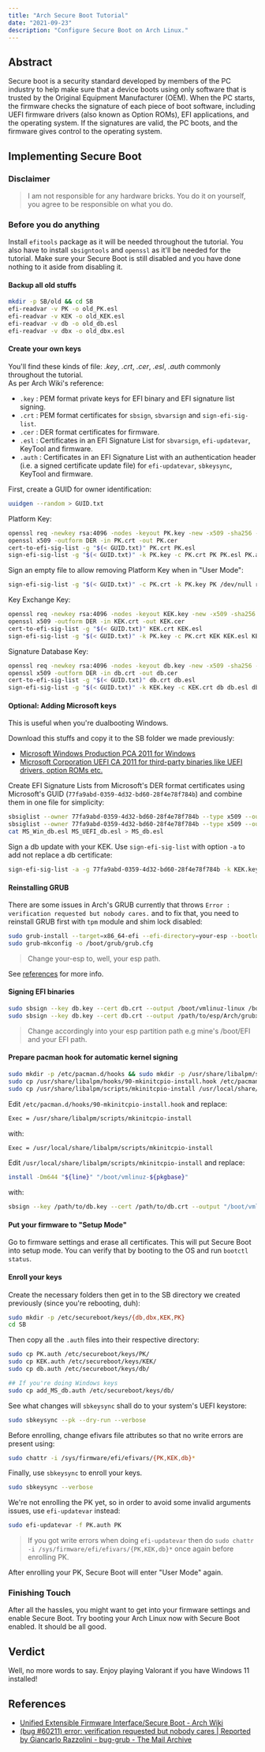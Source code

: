 ```yaml
---
title: "Arch Secure Boot Tutorial"
date: "2021-09-23"
description: "Configure Secure Boot on Arch Linux."
---
```


## Abstract

Secure boot is a security standard developed by members of the PC industry to help make sure that a device boots using only software that is trusted by the Original Equipment Manufacturer (OEM). When the PC starts, the firmware checks the signature of each piece of boot software, including UEFI firmware drivers (also known as Option ROMs), EFI applications, and the operating system. If the signatures are valid, the PC boots, and the firmware gives control to the operating system.

## Implementing Secure Boot

### Disclaimer

> I am not responsible for any hardware bricks. You do it on yourself, you agree to be responsible on what you do.

### Before you do anything

Install `efitools` package as it will be needed throughout the tutorial. You also have to install `sbsigntools` and `openssl` as it'll be needed for the tutorial. Make sure your Secure Boot is still disabled and you have done nothing to it aside from disabling it.

#### Backup all old stuffs

```bash
mkdir -p SB/old && cd SB
efi-readvar -v PK -o old_PK.esl
efi-readvar -v KEK -o old_KEK.esl
efi-readvar -v db -o old_db.esl
efi-readvar -v dbx -o old_dbx.esl
```

#### Create your own keys

You'll find these kinds of file: _.key_, _.crt_, _.cer_, _.esl_, _.auth_ commonly throughout the tutorial.\
As per Arch Wiki's reference:

- `.key` : PEM format private keys for EFI binary and EFI signature list signing.
- `.crt` : PEM format certificates for `sbsign`, `sbvarsign` and `sign-efi-sig-list`.
- `.cer` : DER format certificates for firmware.
- `.esl` : Certificates in an EFI Signature List for `sbvarsign`, `efi-updatevar`, KeyTool and firmware.
- `.auth` : Certificates in an EFI Signature List with an authentication header (i.e. a signed certificate update file) for `efi-updatevar`, `sbkeysync`, KeyTool and firmware.

First, create a GUID for owner identification:

```bash
uuidgen --random > GUID.txt
```

Platform Key:

```bash
openssl req -newkey rsa:4096 -nodes -keyout PK.key -new -x509 -sha256 -days 3650 -subj "/CN=my Platform Key/" -out PK.crt
openssl x509 -outform DER -in PK.crt -out PK.cer
cert-to-efi-sig-list -g "$(< GUID.txt)" PK.crt PK.esl
sign-efi-sig-list -g "$(< GUID.txt)" -k PK.key -c PK.crt PK PK.esl PK.auth
```

Sign an empty file to allow removing Platform Key when in "User Mode":

```bash
sign-efi-sig-list -g "$(< GUID.txt)" -c PK.crt -k PK.key PK /dev/null rm_PK.auth
```

Key Exchange Key:

```bash
openssl req -newkey rsa:4096 -nodes -keyout KEK.key -new -x509 -sha256 -days 3650 -subj "/CN=my Key Exchange Key/" -out KEK.crt
openssl x509 -outform DER -in KEK.crt -out KEK.cer
cert-to-efi-sig-list -g "$(< GUID.txt)" KEK.crt KEK.esl
sign-efi-sig-list -g "$(< GUID.txt)" -k PK.key -c PK.crt KEK KEK.esl KEK.auth
```

Signature Database Key:

```bash
openssl req -newkey rsa:4096 -nodes -keyout db.key -new -x509 -sha256 -days 3650 -subj "/CN=my Signature Database key/" -out db.crt
openssl x509 -outform DER -in db.crt -out db.cer
cert-to-efi-sig-list -g "$(< GUID.txt)" db.crt db.esl
sign-efi-sig-list -g "$(< GUID.txt)" -k KEK.key -c KEK.crt db db.esl db.auth
```

#### Optional: Adding Microsoft keys

This is useful when you're dualbooting Windows.

Download this stuffs and copy it to the SB folder we made previously:

- [Microsoft Windows Production PCA 2011 for Windows](https://www.microsoft.com/pkiops/certs/MicWinProPCA2011_2011-10-19.crt)
- [Microsoft Corporation UEFI CA 2011 for third-party binaries like UEFI drivers, option ROMs etc.](https://www.microsoft.com/pkiops/certs/MicCorUEFCA2011_2011-06-27.crt)

Create EFI Signature Lists from Microsoft's DER format certificates using Microsoft's GUID (`77fa9abd-0359-4d32-bd60-28f4e78f784b`) and combine them in one file for simplicity:

```bash
sbsiglist --owner 77fa9abd-0359-4d32-bd60-28f4e78f784b --type x509 --output MS_Win_db.esl MicWinProPCA2011_2011-10-19.crt
sbsiglist --owner 77fa9abd-0359-4d32-bd60-28f4e78f784b --type x509 --output MS_UEFI_db.esl MicCorUEFCA2011_2011-06-27.crt
cat MS_Win_db.esl MS_UEFI_db.esl > MS_db.esl
```

Sign a db update with your KEK. Use `sign-efi-sig-list` with option `-a` to add not replace a db certificate:

```bash
sign-efi-sig-list -a -g 77fa9abd-0359-4d32-bd60-28f4e78f784b -k KEK.key -c KEK.crt db MS_db.esl add_MS_db.auth
```

#### Reinstalling GRUB

There are some issues in Arch's GRUB currently that throws `Error : verification requested but nobody cares.` and to fix that, you need to reinstall GRUB first with `tpm` module and shim lock disabled:

```bash
sudo grub-install --target=x86_64-efi --efi-directory=your-esp --bootloader-id=Arch --modules="tpm" --disable-shim-lock
sudo grub-mkconfig -o /boot/grub/grub.cfg
```

> Change your-esp to, well, your esp path.

See [references](#references) for more info.

#### Signing EFI binaries

```bash
sudo sbsign --key db.key --cert db.crt --output /boot/vmlinuz-linux /boot/vmlinuz-linux # You can do others too
sudo sbsign --key db.key --cert db.crt --output /path/to/esp/Arch/grubx64.efi /path/to/esp/EFI/Arch/grubx64.efi
```

> Change accordingly into your esp partition path e.g mine's /boot/EFI and your EFI path.

#### Prepare pacman hook for automatic kernel signing

```bash
sudo mkdir -p /etc/pacman.d/hooks && sudo mkdir -p /usr/share/libalpm/scripts
sudo cp /usr/share/libalpm/hooks/90-mkinitcpio-install.hook /etc/pacman.d/hooks/
sudo cp /usr/share/libalpm/scripts/mkinitcpio-install /usr/local/share/libalpm/scripts/
```

Edit `/etc/pacman.d/hooks/90-mkinitcpio-install.hook` and replace:

```bash
Exec = /usr/share/libalpm/scripts/mkinitcpio-install
```

with:

```bash
Exec = /usr/local/share/libalpm/scripts/mkinitcpio-install
```

Edit `/usr/local/share/libalpm/scripts/mkinitcpio-install` and replace:

```bash
install -Dm644 "${line}" "/boot/vmlinuz-${pkgbase}"
```

with:

```bash
sbsign --key /path/to/db.key --cert /path/to/db.crt --output "/boot/vmlinuz-${pkgbase}" "${line}"
```

#### Put your firmware to "Setup Mode"

Go to firmware settings and erase all certificates. This will put Secure Boot into setup mode. You can verify that by booting to the OS and run `bootctl status`.

#### Enroll your keys

Create the necessary folders then get in to the SB directory we created previously (since you're rebooting, duh):

```bash
sudo mkdir -p /etc/secureboot/keys/{db,dbx,KEK,PK}
cd SB
```

Then copy all the `.auth` files into their respective directory:

```bash
sudo cp PK.auth /etc/secureboot/keys/PK/
sudo cp KEK.auth /etc/secureboot/keys/KEK/
sudo cp db.auth /etc/secureboot/keys/db/

## If you're doing Windows keys
sudo cp add_MS_db.auth /etc/secureboot/keys/db/
```

See what changes will `sbkeysync` shall do to your system's UEFI keystore:

```bash
sudo sbkeysync --pk --dry-run --verbose
```

Before enrolling, change efivars file attributes so that no write errors are present using:

```bash
sudo chattr -i /sys/firmware/efi/efivars/{PK,KEK,db}*
```

Finally, use `sbkeysync` to enroll your keys.

```bash
sudo sbkeysync --verbose
```

We're not enrolling the PK yet, so in order to avoid some invalid arguments issues, use `efi-updatevar` instead:

```bash
sudo efi-updatevar -f PK.auth PK
```

> If you got write errors when doing `efi-updatevar` then do `sudo chattr -i /sys/firmware/efi/efivars/{PK,KEK,db}*` once again before enrolling PK.

After enrolling your PK, Secure Boot will enter "User Mode" again.

### Finishing Touch

After all the hassles, you might want to get into your firmware settings and enable Secure Boot. Try booting your Arch Linux now with Secure Boot enabled. It should be all good.

## Verdict

Well, no more words to say. Enjoy playing Valorant if you have Windows 11 installed!

## References

- [Unified Extensible Firmware Interface/Secure Boot - Arch Wiki](https://wiki.archlinux.org/title/Unified_Extensible_Firmware_Interface/Secure_Boot)
- [(bug #60211) error: verification requested but nobody cares | Reported by Giancarlo Razzolini - bug-grub - The Mail Archive](https://www.mail-archive.com/bug-grub@gnu.org/msg17028.html)
